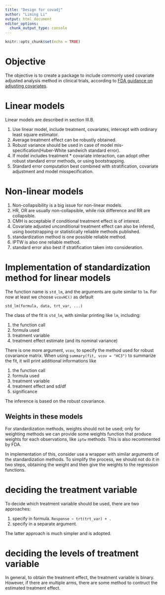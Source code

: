 ```yaml
---
title: "Design for covadj"
author: "Liming Li"
output: html_document
editor_options:
  chunk_output_type: console
---
```


```r
knitr::opts_chunk$set(echo = TRUE)
```

# Objective

The objective is to create a package to include commonly used covariate adjusted analysis method in clinical trials, according to [FDA guidance on adjusting covariates](https://www.fda.gov/regulatory-information/search-fda-guidance-documents/adjusting-covariates-randomized-clinical-trials-drugs-and-biological-products).

# Linear models

Linear models are described in section III.B.

1. Use linear model, include treatment, covariates, intercept with ordinary least square estimator.
1. Average treatment effect can be robustly obtained.
1. Robust variance should be used in case of model mis-specification(Huber-White sandwich standard error).
1. If model includes treatment * covariate interaction, can adopt other robust standard error methods, or using bootstrapping.
1. Standard error computation best combined with stratification, covariate adjustment and model misspecification.

# Non-linear models

1. Non-collapsibility is a big issue for non-linear models.
1. HR, OR are usually non-collapsible, while risk difference and RR are collapsible.
1. CMH is acceptable if conditional treatment effect is of interest.
1. Covariate adjusted unconditional treatment effect can also be infered, using bootstrapping or statistically reliable methods published.
1. standardization method is one possible reliable method.
1. IPTW is also one reliable method.
1. standard error also best if stratification taken into consideration.

# Implementation of standardization method for linear models

The function name is `std_lm`, and the arguments are quite similar to `lm`.
For now at least we choose `vcovHC()` as default

```
std_lm(formula, data, trt_var, ...)
```

The class of the fit is `std_lm`, with similar printing like `lm`, including:

1. the function call
1. formula used
1. treatment variable
1. treatment effect estimate (and its nominal variance)

There is one more argument, `vcov`, to specify the method used for robust covariance matrix.
When using `summary(fit, vcov = "HC3")` to summarize the fit, it will print additional informations like

1. the function call
1. formula used
1. treatment variable
1. treatment effect and sd/df
1. significance

The inference is based on the robust covariance.

## Weights in these models

For standardization methods, weights should not be used; only for weighting methods we can provide
some weights function that produce weights for each observations, like `iptw` methods.
This is also recommented by FDA.

In implementation of this, consider use a wrapper with similar arguments of the standardization methods.
To simplify the process, we should not do it in two steps, obtaining the weight and then give the weights to
the regression functions.

# deciding the treatment variable

To decide which treatment variable should be used, there are two approaches:

1. specify in formula. `Response ~ trt(trt_var) + .`
1. specify in a separate argument.

The latter approach is much simpler and is adopted.

# deciding the levels of treatment variable

In general, to obtain the treatment effect, the treatment variable is binary.
However, if there are multiple arms, there are some method to contruct the estimated
treatment effect.
